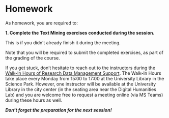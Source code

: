 # Homework {.unnumbered}

As homework, you are required to:

**1. Complete the Text Mining exercises conducted during the session.**

This is if you didn't already finish it during the meeting. 

Note that you will be required to submit the completed exercises, as part of the grading of the course.

If you get stuck, don't hesitate to reach out to the instructors during the [Walk-In Hours of Research Data Management Support](https://www.uu.nl/en/research/research-data-management/walk-in-hours-workshops/walk-in-hours-research-data-software). The Walk-In Hours take place every Monday from 15:00 to 17:00 at the University Library in the Science Park. However, one instructor will be available at the University Library in the city center (in the seating area near the Digital Humanities Lab) and you are welcome free to request a meeting online (via MS Teams) during these hours as well.

_**Don't forget the preparation for the next session!**_